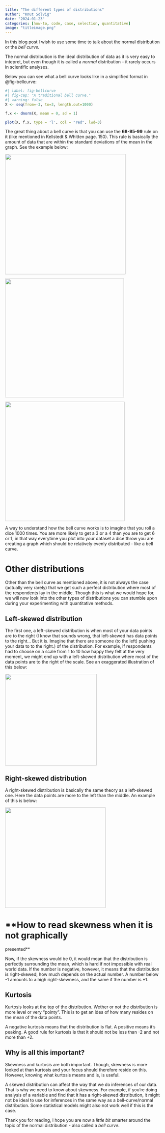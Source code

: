 ```yaml
---
title: "The different types of distributions"
author: "Knut Solvig"
date: "2024-01-23"
categories: [how-to, code, case, selection, quantitative]
image: "titleimage.png"
---
```


In this blog post I wish to use some time to talk about the normal distribution or the *bell curve.*

The normal distribution is the ideal distribution of data as it is very easy to intepret, but even though it is called a *normal* distribution - it rarely occurs in scientific analyses.

Below you can see what a bell curve looks like in a simplified format in @fig-bellcurve:

```r
#| label: fig-bellcurve
#| fig-cap: "A traditional bell curve."
#| warning: false
X <- seq(from=-3, to=3, length.out=1000)

f.x <- dnorm(X, mean = 0, sd = 1)

plot(X, f.x, type = 'l', col = "red", lwd=3)
```

The great thing about a bell curve is that you can use the **68-95-99** rule on it (like mentioned in Kellstedt & Whitten page. 150). This rule is basically the amount of data that are within the standard deviations of the mean in the graph. See the example below:

![](images/bellcurve_standarddeviation-01.png){width="392"}

![](images/95percent.png){width="387"}

![](images/99percent.png){width="389"}

A way to understand how the bell curve works is to imagine that you roll a dice 1000 times. You are more likely to get a 3 or a 4 than you are to get 6 or 1, in that way everytime you plot into your dataset a dice throw you are creating a graph which should be relatively evenly distributed - like a bell curve.

# Other distributions

Other than the bell curve as mentioned above, it is not always the case (actually very rarely) that we get such a perfect distribution where most of the respondents lay in the middle. Though this is what we would hope for, we will now look into the other types of distributions you can stumble upon during your experimenting with quantitative methods.

## **Left-skewed distribution**

The first one, a left-skewed distribution is when most of your data points are to the right (I know that sounds wrong, that left-skewed has data points to the right\... But it is. Imagine that there are someone (to the left) pushing your data to to the right.) of the distribution. For example, if respondents had to choose on a scale from 1 to 10 how happy they felt at the very moment, we might end up with a left-skewed distribution where most of the data points are to the right of the scale. See an exaggerated illustration of this below:

![](left_skewed.png){width="298"}

## **Right-skewed distribution**

A right-skewed distribution is basically the same theory as a left-skewed one. Here the data points are more to the left than the middle. An example of this is below:

![](right_skewed.png){width="327"}

# \*\*How to read skewness when it is not graphically

presented\*\*

Now, if the skewness would be 0, it would mean that the distribution is perfectly surrounding the mean, which is hard if not impossible with real world data. If the number is negative, however, it means that the distribution is right-skewed, how much depends on the actual number. A number below -1 amounts to a high right-skewness, and the same if the number is +1.

## **Kurtosis**

Kurtosis looks at the top of the distribution. Wether or not the distribution is more level or very "pointy". This is to get an idea of how many resides on the mean of the data points.

A negative kurtosis means that the distribution is flat. A positive means it's peaking. A good rule for kurtosis is that it should not be less than -2 and not more than +2.

## **Why is all this important?**

Skewness and kurtosis are both important. Though, skewness is more looked at than kurtosis and your focus should therefore reside on this. However, knowing what kurtosis means and is, is useful.

A skewed distribution can affect the way that we do inferences of our data. That is why we need to know about skewness. For example, if you're doing analysis of a variable and find that it has a right-skewed distribution, it might not be ideal to use for inferences in the same way as a bell-curve/normal distribution. Some statistical models might also not work well if this is the case.

Thank you for reading, I hope you are now a *little bit* smarter around the topic of the normal distribution - also called a *bell curve*.
